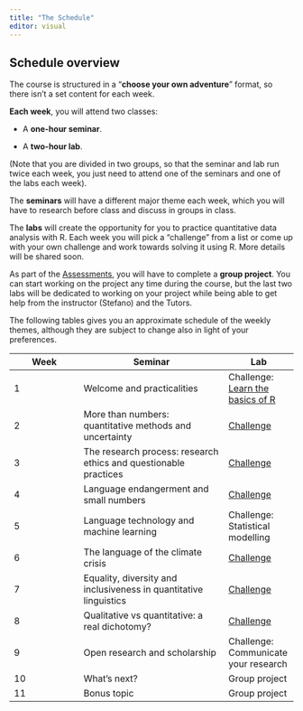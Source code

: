 ```yaml
---
title: "The Schedule"
editor: visual
---
```


## Schedule overview

The course is structured in a "**choose your own adventure**" format, so there isn't a set content for each week.

**Each week**, you will attend two classes:

-   A **one-hour seminar**.

-   A **two-hour lab**.

(Note that you are divided in two groups, so that the seminar and lab run twice each week, you just need to attend one of the seminars and one of the labs each week).

The **seminars** will have a different major theme each week, which you will have to research before class and discuss in groups in class.

The **labs** will create the opportunity for you to practice quantitative data analysis with R. Each week you will pick a "challenge" from a list or come up with your own challenge and work towards solving it using R. More details will be shared soon.

As part of the [Assessments](assessments.qmd), you will have to complete a **group project**. You can start working on the project any time during the course, but the last two labs will be dedicated to working on your project while being able to get help from the instructor (Stefano) and the Tutors.

The following tables gives you an approximate schedule of the weekly themes, although they are subject to change also in light of your preferences.

| Week | Seminar                                                           | Lab                                                    |
|------------------|-------------------------------------|------------------|
| 1    | Welcome and practicalities                                        | Challenge: [Learn the basics of R](posts/r-basics.qmd) |
| 2    | More than numbers: quantitative methods and uncertainty           | [Challenge](challenges.qmd)                            |
| 3    | The research process: research ethics and questionable practices  | [Challenge](challenges.qmd)                            |
| 4    | Language endangerment and small numbers                           | [Challenge](challenges.qmd)                            |
| 5    | Language technology and machine learning                          | Challenge: Statistical modelling                       |
| 6    | The language of the climate crisis                                | [Challenge](challenges.qmd)                            |
| 7    | Equality, diversity and inclusiveness in quantitative linguistics | [Challenge](challenges.qmd)                            |
| 8    | Qualitative vs quantitative: a real dichotomy?                    | [Challenge](challenges.qmd)                            |
| 9    | Open research and scholarship                                     | Challenge: Communicate your research                   |
| 10   | What's next?                                                      | Group project                                          |
| 11   | Bonus topic                                                       | Group project                                          |
